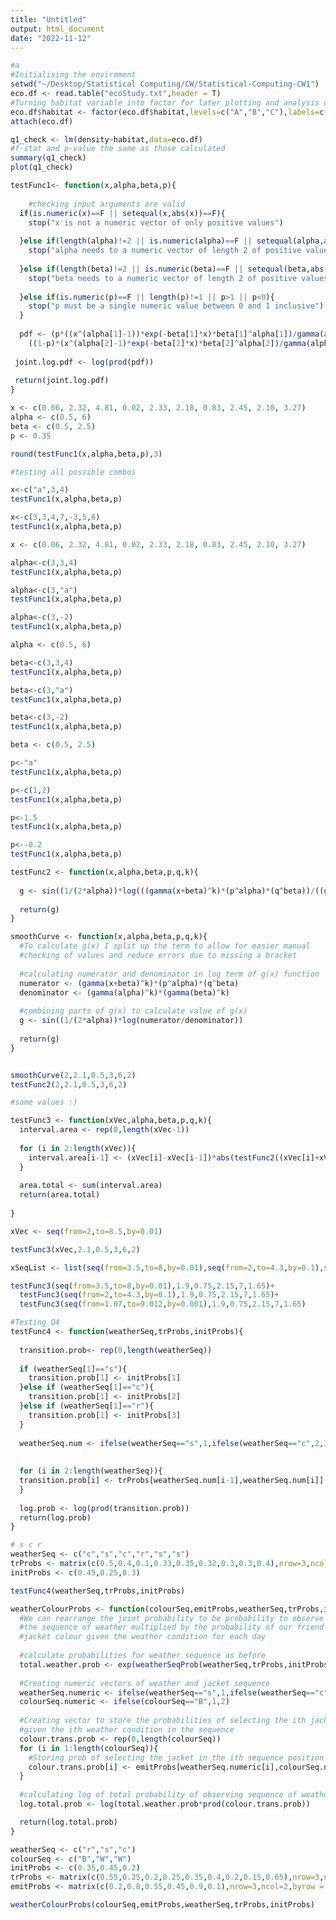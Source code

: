 ```yaml
---
title: "Untitled"
output: html_document
date: "2022-11-12"
---
```

```r
#a
#Initialising the enviroment
setwd("~/Desktop/Statistical Computing/CW/Statistical-Computing-CW1")
eco.df <- read.table("ecoStudy.txt",header = T)
#Turning habitat variable into factor for later plotting and analysis using it
eco.df$habitat <- factor(eco.df$habitat,levels=c("A","B","C"),labels=c("A","B","C"))
attach(eco.df)
```


```r
q1_check <- lm(density~habitat,data=eco.df)
#f-stat and p-value the same as those calculated
summary(q1_check)
plot(q1_check)
```

```r
testFunc1<- function(x,alpha,beta,p){
  
    #checking input arguments are valid 
  if(is.numeric(x)==F || setequal(x,abs(x))==F){
    stop("x is not a numeric vector of only positive values")
    
  }else if(length(alpha)!=2 || is.numeric(alpha)==F || setequal(alpha,abs(alpha))==F){
    stop("alpha needs to a numeric vector of length 2 of positive values")
    
  }else if(length(beta)!=2 || is.numeric(beta)==F || setequal(beta,abs(beta))==F){
    stop("beta needs to a numeric vector of length 2 of positive values")
    
  }else if(is.numeric(p)==F || length(p)!=1 || p>1 || p<0){
    stop("p must be a single numeric value between 0 and 1 inclusive")
  }
  
  pdf <- (p*((x^(alpha[1]-1))*exp(-beta[1]*x)*beta[1]^alpha[1])/gamma(alpha[1]))+
    ((1-p)*(x^(alpha[2]-1)*exp(-beta[2]*x)*beta[2]^alpha[2])/gamma(alpha[2]))
  
 joint.log.pdf <- log(prod(pdf))
 
 return(joint.log.pdf)
}

x <- c(0.06, 2.32, 4.81, 0.02, 2.33, 2.18, 0.83, 2.45, 2.10, 3.27)
alpha <- c(0.5, 6)
beta <- c(0.5, 2.5)
p <- 0.35

round(testFunc1(x,alpha,beta,p),3)
```

```r
#testing all possible combos 

x<-c("a",3,4)
testFunc1(x,alpha,beta,p)

x<-c(3,3,4,7,-3,5,6)
testFunc1(x,alpha,beta,p)

x <- c(0.06, 2.32, 4.81, 0.02, 2.33, 2.18, 0.83, 2.45, 2.10, 3.27)

alpha<-c(3,3,4)
testFunc1(x,alpha,beta,p)

alpha<-c(3,"a")
testFunc1(x,alpha,beta,p)

alpha<-c(3,-2)
testFunc1(x,alpha,beta,p)

alpha <- c(0.5, 6)

beta<-c(3,3,4)
testFunc1(x,alpha,beta,p)

beta<-c(3,"a")
testFunc1(x,alpha,beta,p)

beta<-c(3,-2)
testFunc1(x,alpha,beta,p)

beta <- c(0.5, 2.5)

p<-"a"
testFunc1(x,alpha,beta,p)

p<-c(1,2)
testFunc1(x,alpha,beta,p)

p<-1.5
testFunc1(x,alpha,beta,p)

p<--0.2
testFunc1(x,alpha,beta,p)
```

```r
testFunc2 <- function(x,alpha,beta,p,q,k){
  
  g <- sin((1/(2*alpha))*log(((gamma(x+beta)^k)*(p^alpha)*(q^beta))/((gamma(alpha)^k)*(gamma(beta)^k))))
  
  return(g)
}

smoothCurve <- function(x,alpha,beta,p,q,k){
  #To calculate g(x) I split up the term to allow for easier manual 
  #checking of values and reduce errors due to missing a bracket
  
  #calculating numerator and denominator in log term of g(x) function
  numerator <- (gamma(x+beta)^k)*(p^alpha)*(q^beta)
  denominator <- (gamma(alpha)^k)*(gamma(beta)^k)
  
  #combining parts of g(x) to calculate value of g(x)
  g <- sin((1/(2*alpha))*log(numerator/denominator))
  
  return(g)
}


smoothCurve(2,2.1,0.5,3,6,2)
testFunc2(2,2.1,0.5,3,6,2)

#same values :)
```

```r
testFunc3 <- function(xVec,alpha,beta,p,q,k){
  interval.area <- rep(0,length(xVec-1))
  
  for (i in 2:length(xVec)){
    interval.area[i-1] <- (xVec[i]-xVec[i-1])*abs(testFunc2((xVec[i]+xVec[i-1])/2,alpha,beta,p,q,k))
  }
  
  area.total <- sum(interval.area)
  return(area.total)
  
}

xVec <- seq(from=2,to=8.5,by=0.01)

testFunc3(xVec,2.1,0.5,3,6,2)
```

```r
xSeqList <- list(seq(from=3.5,to=8,by=0.01),seq(from=2,to=4.3,by=0.1),seq(from=1.07,to=9.012,by=0.001))

testFunc3(seq(from=3.5,to=8,by=0.01),1.9,0.75,2.15,7,1.65)+
  testFunc3(seq(from=2,to=4.3,by=0.1),1.9,0.75,2.15,7,1.65)+
  testFunc3(seq(from=1.07,to=9.012,by=0.001),1.9,0.75,2.15,7,1.65)
```



```r
#Testing Q4
testFunc4 <- function(weatherSeq,trProbs,initProbs){
  
  transition.prob<- rep(0,length(weatherSeq))
  
  if (weatherSeq[1]=="s"){
    transition.prob[1] <- initProbs[1]
  }else if (weatherSeq[1]=="c"){
    transition.prob[1] <- initProbs[2]
  }else if (weatherSeq[1]=="r"){
    transition.prob[1] <- initProbs[3]
  }
  
  weatherSeq.num <- ifelse(weatherSeq=="s",1,ifelse(weatherSeq=="c",2,3))
  
  
  for (i in 2:length(weatherSeq)){
  transition.prob[i] <- trProbs[weatherSeq.num[i-1],weatherSeq.num[i]]
  }
  
  log.prob <- log(prod(transition.prob))
  return(log.prob)
}

# s c r
weatherSeq <- c("c","s","c","r","s","s")
trProbs <- matrix(c(0.5,0.4,0.1,0.33,0.35,0.32,0.3,0.3,0.4),nrow=3,ncol=3,byrow = T)
initProbs <- c(0.45,0.25,0.3)

testFunc4(weatherSeq,trProbs,initProbs)
```

```r
weatherColourProbs <- function(colourSeq,emitProbs,weatherSeq,trProbs,initProbs){
  #We can rearrange the joint probability to be probability to observe
  #the sequence of weather multiplied by the probability of our friend choosing a certain
  #jacket colour given the weather condition for each day
  
  #calculate probabilities for weather sequence as before
  total.weather.prob <- exp(weatherSeqProb(weatherSeq,trProbs,initProbs))
  
  #Creating numeric vectors of weather and jacket sequence
  weatherSeq.numeric <- ifelse(weatherSeq=="s",1,ifelse(weatherSeq=="c",2,3))
  colourSeq.numeric <- ifelse(colourSeq=="B",1,2)
  
  #Creating vector to store the probabilities of selecting the ith jacket colour  
  #given the ith weather condition in the sequence
  colour.trans.prob <- rep(0,length(colourSeq))
  for (i in 1:length(colourSeq)){
    #Storing prob of selecting the jacket in the ith sequence position for the ith weather condition in the sequence
    colour.trans.prob[i] <- emitProbs[weatherSeq.numeric[i],colourSeq.numeric[i]]  
  }
  
  #calculating log of total probability of observing sequence of weather and jacket colour
  log.total.prob <- log(total.weather.prob*prod(colour.trans.prob))

  return(log.total.prob)
}

weatherSeq <- c("r","s","c")
colourSeq <- c("B","W","W")
initProbs <- c(0.35,0.45,0.2)
trProbs <- matrix(c(0.55,0.25,0.2,0.25,0.35,0.4,0.2,0.15,0.65),nrow=3,ncol=3,byrow = T)
emitProbs <- matrix(c(0.2,0.8,0.55,0.45,0.9,0.1),nrow=3,ncol=2,byrow = T)

weatherColourProbs(colourSeq,emitProbs,weatherSeq,trProbs,initProbs)
```




